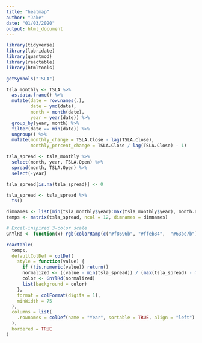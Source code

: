 ```yaml
---
title: "heatmap"
author: "Jake"
date: "01/03/2020"
output: html_document
---
```


```r
library(tidyverse)
library(lubridate)
library(quantmod)
library(reactable)
library(htmltools)
```

```r
getSymbols("TSLA")
```


```r
tsla_monthly <- TSLA %>%
  as.data.frame() %>%
  mutate(date = row.names(.),
         date = ymd(date),
         month = month(date),
         year = year(date)) %>%
  group_by(year, month) %>%
  filter(date == min(date)) %>%
  ungroup() %>%
  mutate(monthly_change = TSLA.Close - lag(TSLA.Close),
         monthly_percent_change = TSLA.Close / lag(TSLA.Close) - 1)

tsla_spread <- tsla_monthly %>%
  select(month, year, TSLA.Open) %>%
  spread(month, TSLA.Open) %>%
  select(-year) 

tsla_spread[is.na(tsla_spread)] <- 0

tsla_spread <- tsla_spread %>%
  ts()

dimnames <- list(min(tsla_monthly$year):max(tsla_monthly$year), month.abb)
temps <- matrix(tsla_spread, ncol = 12, dimnames = dimnames)
```


```r
# Excel-inspired 3-color scale
GnYlRd <- function(x) rgb(colorRamp(c("#f8696b", "#ffeb84",  "#63be7b"))(x), maxColorValue = 255)

reactable(
  temps,
  defaultColDef = colDef(
    style = function(value) {
      if (!is.numeric(value)) return()
      normalized <- ((value - min(tsla_spread)) / (max(tsla_spread) - min(tsla_spread)))
      color <- GnYlRd(normalized)
      list(background = color)
    },
    format = colFormat(digits = 1),
    minWidth = 75
  ),
  columns = list(
    .rownames = colDef(name = "Year", sortable = TRUE, align = "left")
  ),
  bordered = TRUE
)
```
